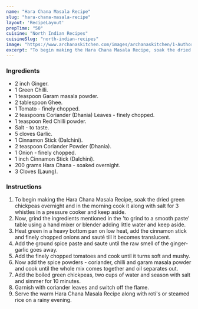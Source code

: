 ---
name: "Hara Chana Masala Recipe"
slug: "hara-chana-masala-recipe"
layout: 'RecipeLayout'
prepTime: "50"
cuisine: "North Indian Recipes"
cuisineSlug: "north-indian-recipes"
image: "https://www.archanaskitchen.com/images/archanaskitchen/1-Author/Nithya_Anantham/Hara_Chana_Masala_Recipe.jpg"
excerpt: "To begin making the Hara Chana Masala Recipe, soak the dried green chickpeas overnight and in the morning cook it along with salt for 3 whistles in a pressure cooker and keep aside"
---

### Ingredients

- 2 inch Ginger.
- 1 Green Chilli.
- 1 teaspoon Garam masala powder.
- 2 tablespoon Ghee.
- 1 Tomato - finely chopped.
- 2 teaspoons Coriander (Dhania) Leaves - finely chopped.
- 1 teaspoon Red Chilli powder.
- Salt - to taste.
- 5 cloves Garlic.
- 1 Cinnamon Stick (Dalchini).
- 2 teaspoon Coriander Powder (Dhania).
- 1 Onion - finely chopped.
- 1 inch Cinnamon Stick (Dalchini).
- 200 grams Hara Chana - soaked overnight.
- 3 Cloves (Laung).

### Instructions

1. To begin making the Hara Chana Masala Recipe, soak the dried green chickpeas overnight and in the morning cook it along with salt for 3 whistles in a pressure cooker and keep aside.
1. Now, grind the ingredients mentioned in the 'to grind to a smooth paste' table using a hand mixer or blender adding little water and keep aside.
1. Heat green in a heavy bottom pan on low heat, add the cinnamon stick and finely chopped onions and sauté till it becomes translucent.
1. Add the ground spice paste and saute until the raw smell of the ginger-garlic goes away.
1. Add the finely chopped tomatoes and cook until it turns soft and mushy.
1. Now add the spice powders - coriander, chilli and garam masala powder and cook until the whole mix comes together and oil separates out.
1. Add the boiled green chickpeas, two cups of water and season with salt and simmer for 10 minutes.
1. Garnish with coriander leaves and switch off the flame.
1. Serve the warm Hara Chana Masala Recipe along with roti's or steamed rice on a rainy evening.
